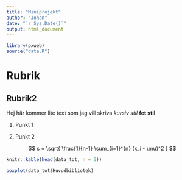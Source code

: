 ```yaml
---
title: "Miniprojekt"
author: "Johan"
date: "`r Sys.Date()`"
output: html_document
---
```


```r
library(pxweb)
source("data.R")
```

# Rubrik

## Rubrik2

Hej här kommer lite text som jag vill skriva *kursiv stil* **fet stil**

1.  Punkt 1

2.  Punkt 2

$$
s = \sqrt{ \frac{1}{n-1} \sum_{i=1}^{n} (x_i - \mu)^2 }
$$

```r
knitr::kable(head(data_tot, n = 5))
```

```r
boxplot(data_tot$Huvudbibliotek)
```
